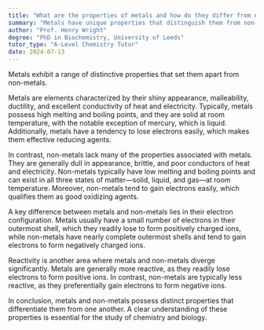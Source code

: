 ```yaml
---
title: "What are the properties of metals and how do they differ from non-metals?"
summary: "Metals have unique properties that distinguish them from non-metals."
author: "Prof. Henry Wright"
degree: "PhD in Biochemistry, University of Leeds"
tutor_type: "A-Level Chemistry Tutor"
date: 2024-07-13
---
```


Metals exhibit a range of distinctive properties that set them apart from non-metals.

Metals are elements characterized by their shiny appearance, malleability, ductility, and excellent conductivity of heat and electricity. Typically, metals possess high melting and boiling points, and they are solid at room temperature, with the notable exception of mercury, which is liquid. Additionally, metals have a tendency to lose electrons easily, which makes them effective reducing agents.

In contrast, non-metals lack many of the properties associated with metals. They are generally dull in appearance, brittle, and poor conductors of heat and electricity. Non-metals typically have low melting and boiling points and can exist in all three states of matter—solid, liquid, and gas—at room temperature. Moreover, non-metals tend to gain electrons easily, which qualifies them as good oxidizing agents.

A key difference between metals and non-metals lies in their electron configuration. Metals usually have a small number of electrons in their outermost shell, which they readily lose to form positively charged ions, while non-metals have nearly complete outermost shells and tend to gain electrons to form negatively charged ions.

Reactivity is another area where metals and non-metals diverge significantly. Metals are generally more reactive, as they readily lose electrons to form positive ions. In contrast, non-metals are typically less reactive, as they preferentially gain electrons to form negative ions.

In conclusion, metals and non-metals possess distinct properties that differentiate them from one another. A clear understanding of these properties is essential for the study of chemistry and biology.
    